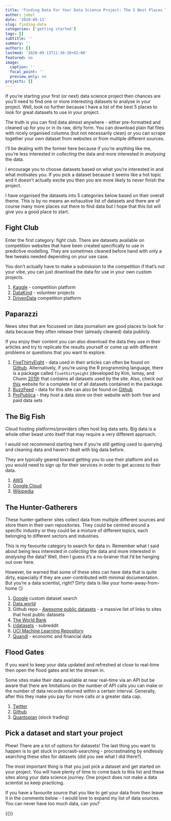 ```yaml
---
title: 'Finding Data For Your Data Science Project: The 5 Best Places To Look'
author: jobel
date: '2020-09-13'
slug: finding-data
categories: ['getting started']
tags: []
subtitle: ''
summary: ''
authors: []
lastmod: '2020-09-13T11:30:30+02:00'
featured: no
image:
  caption: ''
  focal_point: ''
  preview_only: no
projects: []
---
```


If you're starting your first (or next) data science project then chances are you'll need to find one or more interesting datasets to analyse in your project. Well, look no further because I have a list of the best 5 places to look for great datasets to use in your project.

The truth is you can find data almost anywhere - either pre-formatted and cleaned up for you or in its raw, dirty form. You can download plain flat files with nicely organised columns (but not necessarily clean) or you can scrape together your own dataset from websites or from multiple different sources. 

I'll be dealing with the former here because if you're anything like me, you're less interested in *collecting* the data and more interested in *analysing* the data. 

I encourage you to choose datasets based on what you're interested in and what motivates you. If you pick a dataset because it seems like a hot topic and it doesn't actually excite you then you are more likely to never finish the project.

I have organised the datasets into 5 categories below based on their overall theme. This is by no means an exhaustive list of datasets and there are of course many more places out there to find data but I hope that this list will give you a good place to start.

## Fight Club

Enter the first category: fight club. There are datasets available on competition websites that have been created specifically to use in predictive modelling. They are sometimes cleaned before hand with only a few tweaks needed depending on your use case. 

You don't actually have to make a submission to the competition if that's not your vibe, you can just download the data for use in your own custom projects.

1. [Kaggle](https://www.kaggle.com) - competition platform
2. [DataKind](https://www.datakind.org) - volunteer projects
3. [DrivenData](https://www.drivendata.org) competition platform

## Paparazzi

News sites that are focussed on data journalism are good places to look for data because they often release their (already cleaned) data publicly.

If you enjoy their content you can also download the data they use in their articles and try to replicate the results yourself or come up with different problems or questions that you want to explore.

1. [FiveThirtyEight](https://fivethirtyeight.com) - data used in their articles can often be found on [Github](https://github.com/fivethirtyeight/data). Alternatively, if you're using the R programming language, there is a package called `fivethirtyeight` (developed by Kim, Ismay, and Chunn [2019](https://cran.R-project.org/package=fivethirtyeight)) that contains all datasets used by the site. Also, check out [this](https://fivethirtyeight-r.netlify.com/articles/fivethirtyeight.html) website for a complete list of all datasets contained in the package.
2. [BuzzFeed](https://www.buzzfeed.com) - data for this site can also be found on [Github](https://github.com/BuzzFeedNews/everything)
3. [ProPublica](https://www.propublica.org/datastore/datasets) - they host a data store on their website with both free and paid data sets

## The Big Fish

Cloud hosting platforms/providers often host big data sets. Big data is a whole other beast unto itself that may require a very different approach.

I would not recommend starting here if you're still getting used to querying and cleaning data and haven't dealt with big data before.

They are typically geared toward getting you to use their platform and so you would need to sign up for their services in order to get access to their data. 

1. [AWS](https://registry.opendata.aws)
2. [Google Cloud](https://cloud.google.com/bigquery/public-data/)
3. [Wikipedia](https://en.wikipedia.org/wiki/Wikipedia:Database_download)

## The Hunter-Gatherers

These hunter-gatherer sites collect data from multiple different sources and store them in their own repositories. They could be centred around a specific industry or they could be a mixture of different topics, each belonging to different sectors and industries. 

This is my favourite category to search for data in. Remember what I said about being less interested in *collecting* the data and more interested in *analysing* the data? Well, then I guess it's a no-brainer that I'd be hanging out over here.

However, be warned that some of these sites can have data that is quite dirty, especially if they are user-contributed with minimal documentation. But you're a data scientist, right? Dirty data is like your home-away-from-home 😏

1. [Google](https://datasetsearch.research.google.com) custom dataset search
2. [Data.world](https://data.world)
3. Github repo - [Awesome public datasets](https://github.com/awesomedata/awesome-public-datasets) - a massive list of links to sites that host public datasets
4. [The World Bank](https://data.worldbank.org)
5. [r/datasets](https://www.reddit.com/r/datasets/) - subreddit
6. [UCI Machine Learning Repository](https://archive.ics.uci.edu/ml/index.php)
7. [Quandl](https://www.quandl.com) - economic and financial data

## Flood Gates

If you want to keep your data updated and refreshed at close to real-time then open the flood gates and let the stream in. 

Some sites make their data available at near real-time via an API but be aware that there are limitations on the number of API calls you can make or the number of data records returned within a certain interval. Generally, after this they make you pay for more calls or a greater data cap.

1. [Twitter](https://developer.twitter.com/en/docs)
2. [Github](https://docs.github.com/en/rest)
3. [Quantopian](https://www.quantopian.com/tutorials/getting-started) (stock trading)

## Pick a dataset and start your project

Phew! There are a lot of options for datasets! The last thing you want to happen is to get stuck in procrasti-searching - procrastinating by endlessly searching these sites for datasets (did you see what I did there?).

The most important thing is that you just pick a dataset and get started on your project. You will have plenty of time to come back to this list and these sites along your data science journey. One project does not make a data scientist so keep practicing.

If you have a favourite source that you like to get your data from then leave it in the comments below - I would love to expand my list of data sources. You can never have too much data, can you?

{{<subscribe-sticky-bar>}}
